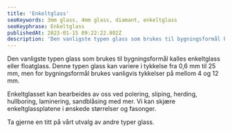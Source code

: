 ```yaml
---
title: 'Enkeltglass'
seoKeywords: 3mm glass, 4mm glass, diamant, enkeltglass
seoKeyphrase: Enkeltglass
publishedAt: 2023-01-15 09:22:22.802Z
description: 'Den vanligste typen glass som brukes til bygningsformål kalles enkeltglass eller floatglass. Les mer om enkeltglass her.'
---
```


Den vanligste typen glass som brukes til bygningsformål kalles enkeltglass eller floatglass. Denne typen glass kan variere i tykkelse fra 0,6 mm til 25 mm, men for bygningsformål brukes vanligvis tykkelser på mellom 4 og 12 mm.

Enkeltglasset kan bearbeides av oss ved polering, sliping, herding, hullboring, laminering, sandblåsing med mer. Vi kan skjære enkeltglassplatene i ønskede størrelser og fasonger.

Ta gjerne en titt på vårt utvalg av andre typer glass.
